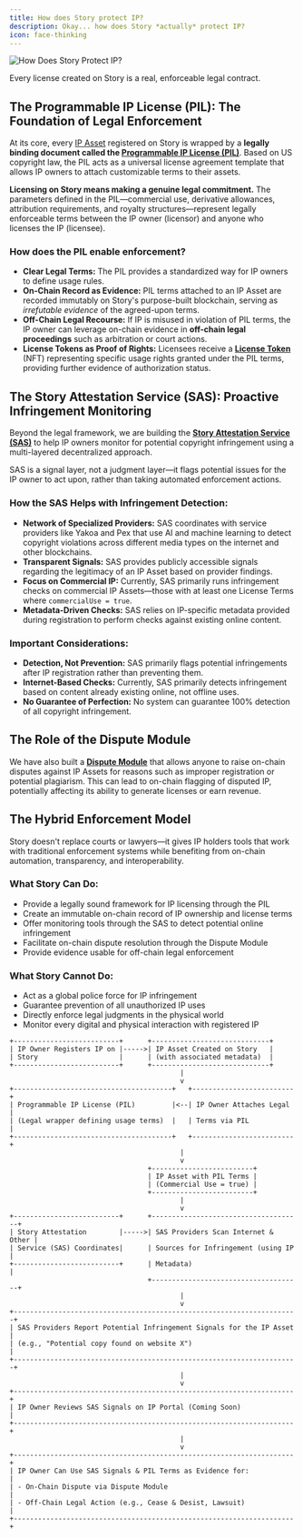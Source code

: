 ```yaml
---
title: How does Story protect IP?
description: Okay... how does Story *actually* protect IP?
icon: face-thinking
---
```


<img src="/images/concepts/hdspip.png" alt="How Does Story Protect IP?" />

<Tip>Every license created on Story is a real, enforceable legal contract.</Tip>

## The Programmable IP License (PIL): The Foundation of Legal Enforcement

At its core, every [IP Asset](/concepts/ip-asset) registered on Story is wrapped by a **legally binding document called the [Programmable IP License (PIL)](/concepts/programmable-ip-license)**. Based on US copyright law, the PIL acts as a universal license agreement template that allows IP owners to attach customizable terms to their assets.

**Licensing on Story means making a genuine legal commitment.** The parameters defined in the PIL—commercial use, derivative allowances, attribution requirements, and royalty structures—represent legally enforceable terms between the IP owner (licensor) and anyone who licenses the IP (licensee).

### How does the PIL enable enforcement?

- **Clear Legal Terms:** The PIL provides a standardized way for IP owners to define usage rules.
- **On-Chain Record as Evidence:** PIL terms attached to an IP Asset are recorded immutably on Story's purpose-built blockchain, serving as _irrefutable evidence_ of the agreed-upon terms.
- **Off-Chain Legal Recourse:** If IP is misused in violation of PIL terms, the IP owner can leverage on-chain evidence in **off-chain legal proceedings** such as arbitration or court actions.
- **License Tokens as Proof of Rights:** Licensees receive a [**License Token**](/concepts/licensing-module/license-token) (NFT) representing specific usage rights granted under the PIL terms, providing further evidence of authorization status.

## The Story Attestation Service (SAS): Proactive Infringement Monitoring

Beyond the legal framework, we are building the [**Story Attestation Service (SAS)**](/concepts/story-attestation-service) to help IP owners monitor for potential copyright infringement using a multi-layered decentralized approach.

<Note>
  SAS is a signal layer, not a judgment layer—it flags potential issues for the
  IP owner to act upon, rather than taking automated enforcement actions.
</Note>

### How the SAS Helps with Infringement Detection:

- **Network of Specialized Providers:** SAS coordinates with service providers like Yakoa and Pex that use AI and machine learning to detect copyright violations across different media types on the internet and other blockchains.
- **Transparent Signals:** SAS provides publicly accessible signals regarding the legitimacy of an IP Asset based on provider findings.
- **Focus on Commercial IP:** Currently, SAS primarily runs infringement checks on commercial IP Assets—those with at least one License Terms where `commercialUse = true`.
- **Metadata-Driven Checks:** SAS relies on IP-specific metadata provided during registration to perform checks against existing online content.

### Important Considerations:

- **Detection, Not Prevention:** SAS primarily flags potential infringements after IP registration rather than preventing them.
- **Internet-Based Checks:** Currently, SAS primarily detects infringement based on content already existing online, not offline uses.
- **No Guarantee of Perfection:** No system can guarantee 100% detection of all copyright infringement.

## The Role of the Dispute Module

We have also built a [**Dispute Module**](/concepts/dispute-module) that allows anyone to raise on-chain disputes against IP Assets for reasons such as improper registration or potential plagiarism. This can lead to on-chain flagging of disputed IP, potentially affecting its ability to generate licenses or earn revenue.

## The Hybrid Enforcement Model

<Note>
  Story doesn't replace courts or lawyers—it gives IP holders tools that work
  with traditional enforcement systems while benefiting from on-chain
  automation, transparency, and interoperability.
</Note>

### What Story Can Do:

- Provide a legally sound framework for IP licensing through the PIL
- Create an immutable on-chain record of IP ownership and license terms
- Offer monitoring tools through the SAS to detect potential online infringement
- Facilitate on-chain dispute resolution through the Dispute Module
- Provide evidence usable for off-chain legal enforcement

### What Story Cannot Do:

- Act as a global police force for IP infringement
- Guarantee prevention of all unauthorized IP uses
- Directly enforce legal judgments in the physical world
- Monitor every digital and physical interaction with registered IP

```
+--------------------------+      +-----------------------------+
| IP Owner Registers IP on |----->| IP Asset Created on Story   |
| Story                    |      | (with associated metadata)  |
+--------------------------+      +-----------------------------+
                                          |
                                          v
+---------------------------------------+   +-------------------------+
| Programmable IP License (PIL)         |<--| IP Owner Attaches Legal |
| (Legal wrapper defining usage terms)  |   | Terms via PIL           |
+---------------------------------------+   +-------------------------+
                                          |
                                          v
                                  +-------------------------+
                                  | IP Asset with PIL Terms |
                                  | (Commercial Use = true) |
                                  +-------------------------+
                                          |
                                          v
+--------------------------+      +-------------------------------------+
| Story Attestation        |----->| SAS Providers Scan Internet & Other |
| Service (SAS) Coordinates|      | Sources for Infringement (using IP  |
+--------------------------+      | Metadata)                           |
                                  +-------------------------------------+
                                          |
                                          v
+----------------------------------------------------------------------+
| SAS Providers Report Potential Infringement Signals for the IP Asset |
| (e.g., "Potential copy found on website X")                          |
+----------------------------------------------------------------------+
                                          |
                                          v
+---------------------------------------------------------------------+
| IP Owner Reviews SAS Signals on IP Portal (Coming Soon)             |
+---------------------------------------------------------------------+
                                          |
                                          v
+---------------------------------------------------------------------+
| IP Owner Can Use SAS Signals & PIL Terms as Evidence for:           |
| - On-Chain Dispute via Dispute Module                               |
| - Off-Chain Legal Action (e.g., Cease & Desist, Lawsuit)            |
+---------------------------------------------------------------------+

```
